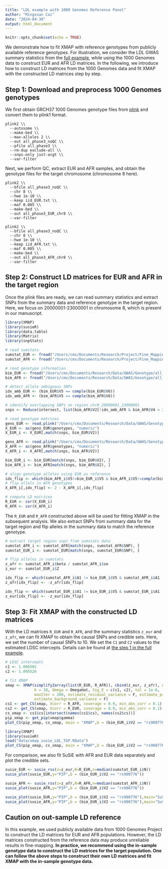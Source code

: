```yaml
---
title: "LDL example with 1000 Genomes Reference Panel"
author: "Mingxuan Cai"
date: "2024-04-30"
output: html_document
---
```


```r
knitr::opts_chunk$set(echo = TRUE)
```

We demonstrate how to fit XMAP with reference genotypes from publicly available reference genotypes. For illustration, we consider the LDL GWAS summary statistics from the [full example](https://mxcai.github.io/XMAP-tutorial/LDL.html), while using the 1000 Genomes data to construct EUR and AFR LD matrices. In the following, we introduce how to construct LD matrices from the 1000 Genomes data and fit XMAP with the constructed LD matrices step by step.

## Step 1: Download and preprocess 1000 Genomes genotypes 
We first obtain GRCH37 1000 Genomes genotype files from [plink](https://www.cog-genomics.org/plink/2.0/resources) and convert them to plink1 format.
```
plink2 \\
  --autosome \\
  --make-bed \\
  --max-alleles 2 \\
  --out all_phase3_noQC \\
  --pfile all_phase3 \\
  --rm-dup exclude-all \\
  --snps-only just-acgt \\
  --var-filter
```
Next, we perform QC, extract EUR and AFR samples, and obtain the genotype files for the target chromosome (chromosome 8 here).
```
plink2 \\
  --bfile all_phase3_noQC \\
  --chr 8 \\
  --hwe 1e-10 \\
  --keep iid_EUR.txt \\
  --maf 0.005 \\
  --make-bed \\
  --out all_phase3_EUR_chr8 \\
  --var-filter
  
plink2 \\
  --bfile all_phase3_noQC \\
  --chr 8 \\
  --hwe 1e-10 \\
  --keep iid_AFR.txt \\
  --maf 0.005 \\
  --make-bed \\
  --out all_phase3_AFR_chr8 \\
  --var-filter
```


## Step 2: Construct LD matrices for EUR and AFR in the target region
Once the plink files are ready, we can read summary statistics and extract SNPs from the summary data and reference genotype in the target region. Here, we focus on 20000001-23000001 in chromosome 8, which is present in our manuscript.
```r
library(XMAP)
library(susieR)
library(data.table)
library(Matrix)
library(snpStats)

# read sumstats
sumstat_EUR <- fread("/Users/cmx/Documents/Research/Project/Fine_Mapping/sumstats/LDL_allSNPs_UKBNealLab_summary_format.txt")
sumstat_AFR <- fread("/Users/cmx/Documents/Research/Project/Fine_Mapping/sumstats/LDL_AFR_GLGC_summary_format.txt")

# read genotype information
bim_EUR <- fread("/Users/cmx/Documents/Research/Data/GWAS/Genotype/all_phase3_EUR_chr8.bim")
bim_AFR <- fread("/Users/cmx/Documents/Research/Data/GWAS/Genotype/all_phase3_AFR_chr8.bim")

# detect allele ambiguous SNPs
idx_amb_EUR <- (bim_EUR$V5 == comple(bim_EUR$V6))
idx_amb_AFR <- (bim_AFR$V5 == comple(bim_AFR$V6))

# identify overlapping SNPs on region chr8_20000001_23000001
snps <- Reduce(intersect, list(bim_AFR$V2[!idx_amb_AFR & bim_AFR$V4 > 20000001 & bim_AFR$V4 < 23000001], bim_EUR$V2[!idx_amb_EUR], sumstat_AFR$SNP, sumstat_EUR$SNP))

# read genotype matrices
geno_EUR <- read.plink("/Users/cmx/Documents/Research/Data/GWAS/Genotype/all_phase3_EUR_chr8.bed")
X_EUR <- as(geno_EUR$genotypes, "numeric")
X_EUR_i <- X_EUR[,match(snps, bim_EUR$V2)]

geno_AFR <- read.plink("/Users/cmx/Documents/Research/Data/GWAS/Genotype/all_phase3_AFR_chr8.bed")
X_AFR <- as(geno_AFR$genotypes, "numeric")
X_AFR_i <- X_AFR[,match(snps, bim_AFR$V2)]

bim_EUR_i <- bim_EUR[match(snps, bim_EUR$V2), ]
bim_AFR_i <- bim_AFR[match(snps, bim_AFR$V2), ]

# align genotype alleles using EUR as reference
idx_flip <- which(bim_AFR_i$V5!=bim_EUR_i$V5 & bim_AFR_i$V5!=comple(bim_EUR_i$V5))
# flip allels in AFR genotypes
X_AFR_i[,idx_flip] <- 2 - X_AFR_i[,idx_flip]

# compute LD matrices
R_EUR <- cor(X_EUR_i)
R_AFR <- cor(X_AFR_i)
```
The `R_EUR` and `R_AFR` constructed above will be used for fitting XMAP in the subsequent analysis. We also extract SNPs from summary data for the target region and flip alleles in the summary data to match the reference genotype.

```r
# extract target region snps from sumstats data
sumstat_AFR_i <- sumstat_AFR[match(snps, sumstat_AFR$SNP), ]
sumstat_EUR_i <- sumstat_EUR[match(snps, sumstat_EUR$SNP), ]

# flip alleles in sumstats
z_afr <- sumstat_AFR_i$beta / sumstat_AFR_i$se
z_eur <- sumstat_EUR_i$Z

idx_flip <- which(sumstat_AFR_i$A1 != bim_EUR_i$V5 & sumstat_AFR_i$A1 != comple(bim_EUR_i$V5))
z_afr[idx_flip] <- -z_afr[idx_flip]

idx_flip <- which(sumstat_EUR_i$A1 != bim_EUR_i$V5 & sumstat_EUR_i$A1 != comple(bim_EUR_i$V5))
z_eur[idx_flip] <- -z_eur[idx_flip]
```

## Step 3: Fit XMAP with the constructed LD matrices
With the LD matrices `R_EUR` and `R_AFR`, and the summary statistics `z_eur` and `z_afr`, we can fit XMAP to obtain the causal SNPs and credible sets. Here, we set the number of causal SNPs to 10. We set the `C1` and `C2` values to the estimated LDSC intercepts. Details can be found at [the step 1 in the full example](https://mxcai.github.io/XMAP-tutorial/LDL.html).

```r
# LDSC intercepts
c1 <- 1.066501
c2 <- 1.095526

# fit XMAP
xmap <- XMAP(simplify2array(list(R_EUR, R_AFR)), cbind(z_eur, z_afr), n=c(median(sumstat_EUR_i$N), median(sumstat_AFR_i$N)),
             K = 10, Omega = OmegaHat, Sig_E = c(c1, c2), tol = 1e-6,
             maxIter = 200, estimate_residual_variance = F, estimate_prior_variance = T,
             estimate_background_variance = F)
cs1 <- get_CS(xmap, Xcorr = R_AFR, coverage = 0.9, min_abs_corr = 0.1)
cs2 <- get_CS(xmap, Xcorr = R_EUR, coverage = 0.9, min_abs_corr = 0.1)
cs_xmap <- cs1$cs[intersect(names(cs1$cs), names(cs2$cs))]
pip_xmap <- get_pip(xmap$gamma)
plot_CS(pip_xmap, cs_xmap, main = "XMAP",b = (bim_EUR_i$V2 == "rs900776"))
```
```r
library(XMAP)
library(susieR)
load("data/xmap_susie_LDL_TGP.RData")
plot_CS(pip_xmap, cs_xmap, main = "XMAP",b = (bim_EUR_i$V2 == "rs900776"))
```
For comparison, we also fit SuSiE with AFR and EUR data separately and plot the credible sets.
```r
susie_EUR <- susie_rss(z=z_eur,R=R_EUR,n=median(sumstat_EUR_i$N))
susie_plot(susie_EUR,y="PIP",b = (bim_EUR_i$V2 == "rs900776"))

susie_AFR <- susie_rss(z=z_afr,R=R_AFR,n=median(sumstat_AFR_i$N))
susie_plot(susie_AFR,y="PIP",b = (bim_EUR_i$V2 == "rs900776"))
```

```r
susie_plot(susie_EUR,y="PIP",b = (bim_EUR_i$V2 == "rs900776"),main="SuSiE-EUR")
susie_plot(susie_AFR,y="PIP",b = (bim_EUR_i$V2 == "rs900776"),main="SuSiE-AFR")
```

## Caution on out-sample LD reference
In this example, we used publicly available data from 1000 Genomes Project to construct the LD matrices for EUR and AFR populations. However, the LD matrices constructed from the reference data may produce unreliable results in fine-mapping. __In practice, we recommend using the in-sample genotype data to construct the LD matrices for the target population. One can follow the above steps to construct their own LD matrices and fit XMAP with the in-sample genotype data.__ 




